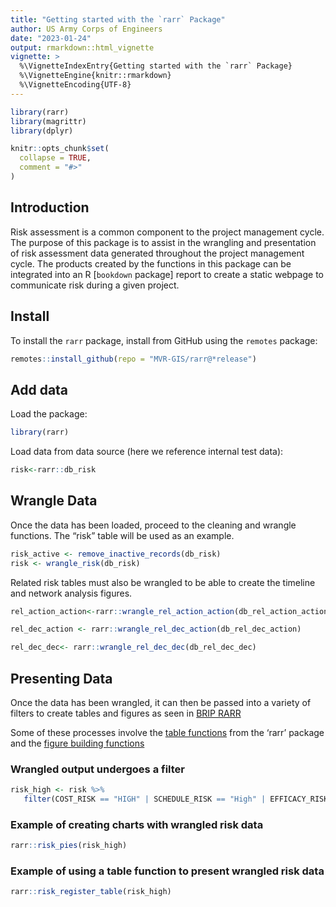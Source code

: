 ```yaml
---
title: "Getting started with the `rarr` Package"
author: US Army Corps of Engineers
date: "2023-01-24" 
output: rmarkdown::html_vignette
vignette: >
  %\VignetteIndexEntry{Getting started with the `rarr` Package}
  %\VignetteEngine{knitr::rmarkdown}
  %\VignetteEncoding{UTF-8}
---
```


```r
library(rarr)
library(magrittr)
library(dplyr)
```

```r
knitr::opts_chunk$set(
  collapse = TRUE,
  comment = "#>"
)
```

## Introduction

Risk assessment is a common component to the project management cycle. The purpose of this package is to assist in the wrangling and presentation of risk assessment data generated throughout the project management cycle. The products created by the functions in this package can be integrated into an R [`bookdown` package] report to create a static webpage to communicate risk during a given project.

## Install

To install the `rarr` package, install from GitHub using the `remotes` package:

```r
remotes::install_github(repo = "MVR-GIS/rarr@*release")
```

## Add data

Load the package:

```r
library(rarr)
```

Load data from data source (here we reference internal test data):

```r
risk<-rarr::db_risk
```

## Wrangle Data

Once the data has been loaded, proceed to the cleaning and wrangle functions. The "risk" table will be used as an example.

```r
risk_active <- remove_inactive_records(db_risk)
risk <- wrangle_risk(db_risk)

```

Related risk tables must also be wrangled to be able to create the timeline and network analysis figures.

```r
rel_action_action<-rarr::wrangle_rel_action_action(db_rel_action_action)

rel_dec_action <- rarr::wrangle_rel_dec_action(db_rel_dec_action)

rel_dec_dec<- rarr::wrangle_rel_dec_dec(db_rel_dec_dec)

```

## Presenting Data

Once the data has been wrangled, it can then be passed into a variety of filters to create tables and figures as seen in [BRIP RARR](https://main.d2tmzs5n6kdoxm.amplifyapp.com/index.html)

Some of these processes involve the [table functions](https://mvr-gis.github.io/rarr/reference/index.html#build-tables) from the 'rarr' package and the [figure building functions](https://mvr-gis.github.io/rarr/reference/index.html#build-figures)

### Wrangled output undergoes a filter

```r
risk_high <- risk %>%
   filter(COST_RISK == "HIGH" | SCHEDULE_RISK == "High" | EFFICACY_RISK == "High")
```

### Example of creating charts with wrangled risk data

```r
rarr::risk_pies(risk_high)
```

### Example of using a table function to present wrangled risk data
```r
rarr::risk_register_table(risk_high)
```
